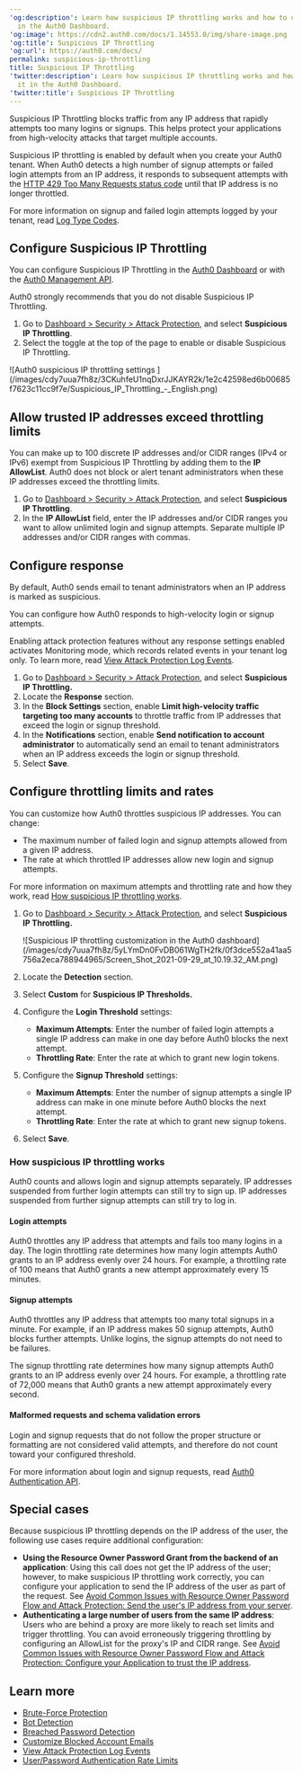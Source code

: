---
'og:description': Learn how suspicious IP throttling works and how to configure it
  in the Auth0 Dashboard.
'og:image': https://cdn2.auth0.com/docs/1.14553.0/img/share-image.png
'og:title': Suspicious IP Throttling
'og:url': https://auth0.com/docs/
permalink: suspicious-ip-throttling
title: Suspicious IP Throttling
'twitter:description': Learn how suspicious IP throttling works and how to configure
  it in the Auth0 Dashboard.
'twitter:title': Suspicious IP Throttling
---
<Tooltip tip="Suspicious IP Throttling: Form of attack protection that protects your tenant against suspicious logins targeting too many accounts from a single IP address." cta="View Glossary" href="/docs/glossary?term=Suspicious+IP+Throttling">Suspicious IP Throttling</Tooltip> blocks traffic from any IP address that rapidly attempts too many logins or signups. This helps protect your applications from high-velocity attacks that target multiple accounts.

Suspicious IP throttling is enabled by default when you create your Auth0 tenant. When Auth0 detects a high number of signup attempts or failed login attempts from an IP address, it responds to subsequent attempts with the [HTTP 429 Too Many Requests status code](https://developer.mozilla.org/en-US/docs/Web/HTTP/Status/429) until that IP address is no longer throttled.

For more information on signup and failed login attempts logged by your tenant, read [Log Type Codes](/docs/deploy-monitor/logs/log-event-type-codes).

## Configure Suspicious IP Throttling

You can configure Suspicious IP Throttling in the [Auth0 Dashboard](https://manage.auth0.com/#) or with the [Auth0 Management API](https://auth0.com/docs/api/management/v2/attack-protection/patch-suspicious-ip-throttling).

<Warning>

Auth0 strongly recommends that you do not disable Suspicious IP Throttling.

</Warning>

1. Go to [Dashboard > Security > Attack Protection](https://manage.auth0.com/#/security/attack-protection), and select **Suspicious IP Throttling**.
2. Select the toggle at the top of the page to enable or disable Suspicious IP Throttling.

<Frame>![Auth0 suspicious IP throttling settings ](/images/cdy7uua7fh8z/3CKuhfeU1nqDxrJJKAYR2k/1e2c42598ed6b00685f7623c11cc9f7e/Suspicious_IP_Throttling_-_English.png)</Frame>

## Allow trusted IP addresses exceed throttling limits

You can make up to 100 discrete IP addresses and/or CIDR ranges (IPv4 or IPv6) exempt from Suspicious IP Throttling by adding them to the **IP AllowList**. Auth0 does not block or alert tenant administrators when these IP addresses exceed the throttling limits.

1. Go to [Dashboard > Security > Attack Protection](https://manage.auth0.com/#/security/attack-protection), and select **Suspicious IP Throttling**.
2. In the **IP AllowList** field, enter the IP addresses and/or CIDR ranges you want to allow unlimited login and signup attempts. Separate multiple IP addresses and/or CIDR ranges with commas.

## Configure response

By default, Auth0 sends email to tenant administrators when an IP address is marked as suspicious.

You can configure how Auth0 responds to high-velocity login or signup attempts.

<Warning>

Enabling attack protection features without any response settings enabled activates Monitoring mode, which records related events in your tenant log only. To learn more, read [View Attack Protection Log Events](/docs/secure/attack-protection/view-attack-protection-events).

</Warning>

1. Go to [Dashboard > Security > Attack Protection](https://manage.auth0.com/#/security/attack-protection), and select **Suspicious IP Throttling.**
2. Locate the **Response** section.
3. In the **Block Settings** section, enable **Limit high-velocity traffic targeting too many accounts** to throttle traffic from IP addresses that exceed the login or signup threshold.
4. In the **Notifications** section, enable **Send notification to account administrator** to automatically send an email to tenant administrators when an IP address exceeds the login or signup threshold.
5. Select **Save**.

## Configure throttling limits and rates

You can customize how Auth0 throttles suspicious IP addresses. You can change:

* The maximum number of failed login and signup attempts allowed from a given IP address.
* The rate at which throttled IP addresses allow new login and signup attempts.

For more information on maximum attempts and throttling rate and how they work, read [How suspicious IP throttling works](#how-suspicious-ip-throttling-works).

1. Go to [Dashboard > Security > Attack Protection](https://manage.auth0.com/#/security/attack-protection), and select **Suspicious IP Throttling.**

   <Frame>![Suspicious IP throttling customization in the Auth0 dashboard](/images/cdy7uua7fh8z/5yLYmDn0FvDB061WgTH2fk/0f3dce552a41aa5756a2eca788944965/Screen_Shot_2021-09-29_at_10.19.32_AM.png)</Frame>
2. Locate the **Detection** section.
3. Select **Custom** for **Suspicious IP Thresholds.**
4. Configure the **Login Threshold** settings:

   * **Maximum Attempts**: Enter the number of failed login attempts a single IP address can make in one day before Auth0 blocks the next attempt.
   * **Throttling Rate**: Enter the rate at which to grant new login tokens.
5. Configure the **Signup Threshold** settings:

   * **Maximum Attempts**: Enter the number of signup attempts a single IP address can make in one minute before Auth0 blocks the next attempt.
   * **Throttling Rate**: Enter the rate at which to grant new signup tokens.
6. Select **Save**.

### How suspicious IP throttling works

Auth0 counts and allows login and signup attempts separately. IP addresses suspended from further login attempts can still try to sign up. IP addresses suspended from further signup attempts can still try to log in.

#### Login attempts

Auth0 throttles any IP address that attempts and fails too many logins in a day. The login throttling rate determines how many login attempts Auth0 grants to an IP address evenly over 24 hours. For example, a throttling rate of 100 means that Auth0 grants a new attempt approximately every 15 minutes.

#### Signup attempts

Auth0 throttles any IP address that attempts too many total signups in a minute. For example, if an IP address makes 50 signup attempts, Auth0 blocks further attempts. Unlike logins, the signup attempts do not need to be failures.

The signup throttling rate determines how many signup attempts Auth0 grants to an IP address evenly over 24 hours. For example, a throttling rate of 72,000 means that Auth0 grants a new attempt approximately every second.

#### Malformed requests and schema validation errors

Login and signup requests that do not follow the proper structure or formatting are not considered valid attempts, and therefore do not count toward your configured threshold.

For more information about login and signup requests, read [Auth0 Authentication API](https://auth0.com/docs/api/authentication).

## Special cases

Because suspicious IP throttling depends on the IP address of the user, the following use cases require additional configuration:

* **Using the <Tooltip tip="Resource Owner: Entity (such as a user or application) capable of granting access to a protected resource." cta="View Glossary" href="/docs/glossary?term=Resource+Owner">Resource Owner</Tooltip> Password Grant from the backend of an application**: Using this call does not get the IP address of the user; however, to make suspicious IP throttling work correctly, you can configure your application to send the IP address of the user as part of the request. See [Avoid Common Issues with Resource Owner Password Flow and Attack Protection: Send the user's IP address from your server](/docs/get-started/authentication-and-authorization-flow/resource-owner-password-flow/avoid-common-issues-with-resource-owner-password-flow-and-attack-protection).
* **Authenticating a large number of users from the same IP address**: Users who are behind a proxy are more likely to reach set limits and trigger throttling. You can avoid erroneously triggering throttling by configuring an AllowList for the proxy's IP and CIDR range. See [Avoid Common Issues with Resource Owner Password Flow and Attack Protection: Configure your Application to trust the IP address](/docs/get-started/authentication-and-authorization-flow/resource-owner-password-flow/avoid-common-issues-with-resource-owner-password-flow-and-attack-protection).

## Learn more

* [Brute-Force Protection](/docs/secure/attack-protection/brute-force-protection)
* [Bot Detection](/docs/secure/attack-protection/bot-detection)
* [Breached Password Detection](/docs/secure/attack-protection/breached-password-detection)
* [Customize Blocked Account Emails](/docs/customize/email/customize-blocked-account-emails)
* [View Attack Protection Log Events](/docs/secure/attack-protection/view-attack-protection-events)
* [User/Password Authentication Rate Limits](/docs/troubleshoot/customer-support/operational-policies/rate-limit-policy/database-connections-rate-limits)